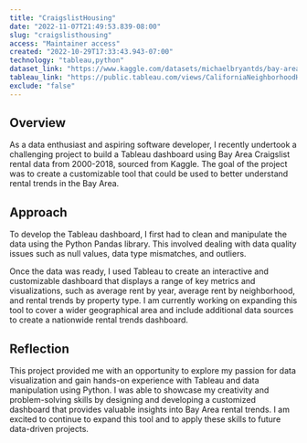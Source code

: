 ```yaml
---
title: "CraigslistHousing"
date: "2022-11-07T21:49:53.839-08:00"
slug: "craigslisthousing"
access: "Maintainer access"
created: "2022-10-29T17:33:43.943-07:00"
technology: "tableau,python"
dataset_link: "https://www.kaggle.com/datasets/michaelbryantds/bay-area-craigslist-rentals"
tableau_link: "https://public.tableau.com/views/CaliforniaNeighborhoodHousingCostsPrototype/Dashboard1?:language=en-US&:display_count=n&:origin=viz_share_link"
exclude: "false"
---
```



## Overview

As a data enthusiast and aspiring software developer, I recently undertook a challenging project to build a Tableau dashboard using Bay Area Craigslist rental data from 2000-2018, sourced from Kaggle. The goal of the project was to create a customizable tool that could be used to better understand rental trends in the Bay Area.

## Approach

To develop the Tableau dashboard, I first had to clean and manipulate the data using the Python Pandas library. This involved dealing with data quality issues such as null values, data type mismatches, and outliers.

Once the data was ready, I used Tableau to create an interactive and customizable dashboard that displays a range of key metrics and visualizations, such as average rent by year, average rent by neighborhood, and rental trends by property type. I am currently working on expanding this tool to cover a wider geographical area and include additional data sources to create a nationwide rental trends dashboard.

## Reflection

This project provided me with an opportunity to explore my passion for data visualization and gain hands-on experience with Tableau and data manipulation using Python. I was able to showcase my creativity and problem-solving skills by designing and developing a customized dashboard that provides valuable insights into Bay Area rental trends. I am excited to continue to expand this tool and to apply these skills to future data-driven projects.

<TableauDashboard url="https://public.tableau.com/views/CaliforniaNeighborhoodHousingCostsPrototype/Dashboard1?:language=en-US&:display_count=n&:origin=viz_share_link"/>
